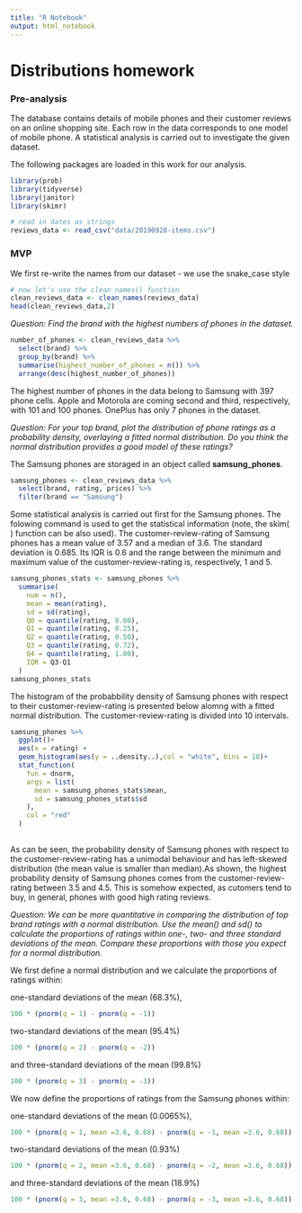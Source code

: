 ```yaml
---
title: "R Notebook"
output: html_notebook
---
```


# Distributions homework

### Pre-analysis

The database contains details of mobile phones and their customer reviews on an online shopping site. Each row in the data corresponds to one model of mobile phone. A statistical analysis is carried out to investigate the given dataset.

The following packages are loaded in this work for our analysis.

```r
library(prob)
library(tidyverse)
library(janitor)
library(skimr)
```

```r
# read in dates as strings
reviews_data <- read_csv("data/20190928-items.csv")
```



### MVP

We first re-write the names from our dataset - we use the snake_case style
```r
# now let's use the clean_names() function
clean_reviews_data <- clean_names(reviews_data)
head(clean_reviews_data,2)
```



*Question: Find the brand with the highest numbers of phones in the dataset.*
```r
number_of_phones <- clean_reviews_data %>% 
  select(brand) %>% 
  group_by(brand) %>% 
  summarise(highest_number_of_phones = n()) %>% 
  arrange(desc(highest_number_of_phones)) 


```


The highest number of phones in the data belong to Samsung with 397 phone cells. Apple and Motorola are coming second and third, respectively, with 101 and 100 phones. OnePlus has only 7 phones in the dataset. 


*Question: For your top brand, plot the distribution of phone ratings as a probability density, overlaying a fitted normal distribution. Do you think the normal distribution provides a good model of these ratings?*

The Samsung phones are storaged in an object called **samsung_phones**.
```r
samsung_phones <- clean_reviews_data %>% 
  select(brand, rating, prices) %>% 
  filter(brand == "Samsung")
```

Some statistical analysis is carried out first for the Samsung phones. The folowing command is used to get the statistical information (note, the skim( ) function can be also used).
The customer-review-rating of Samsung phones has a mean value of 3.57 and a median of 3.6. The standard deviation is 0.685. Its IQR is 0.6 and the range between the minimum and maximum value of the customer-review-rating is, respectively, 1 and 5.
```r
samsung_phones_stats <- samsung_phones %>%
  summarise(
    num = n(),
    mean = mean(rating),
    sd = sd(rating),
    Q0 = quantile(rating, 0.00),
    Q1 = quantile(rating, 0.25),
    Q2 = quantile(rating, 0.50),
    Q3 = quantile(rating, 0.72),
    Q4 = quantile(rating, 1.00),
    IQR = Q3-Q1
  )
samsung_phones_stats
```

The histogram of the probabbility density of Samsung phones with respect to their customer-review-rating is presented below alomng with a fitted normal distribution. The customer-review-rating is divided into 10 intervals. 
```r
samsung_phones %>% 
  ggplot()+
  aes(x = rating) +
  geom_histogram(aes(y = ..density..),col = "white", bins = 10)+
  stat_function(
    fun = dnorm, 
    args = list(
      mean = samsung_phones_stats$mean, 
      sd = samsung_phones_stats$sd
    ),
    col = "red"
  )
  
```

As can be seen, the probability density of Samsung phones with respect to the customer-review-rating has a unimodal behaviour and has left-skewed distribution (the mean value is smaller than median).As shown, the highest probability density of Samsung phones comes from the customer-review-rating between 3.5 and 4.5. This is somehow expected, as cutomers tend to buy, in general, phones with good high rating reviews. 


*Question: We can be more quantitative in comparing the distribution of top brand ratings with a normal distribution. Use the mean() and sd() to calculate the proportions of ratings within one-, two- and three standard deviations of the mean. Compare these proportions with those you expect for a normal distribution.*

We first define a normal distribution and we calculate the proportions of ratings within:

one-standard deviations of the mean (68.3%), 
```r
100 * (pnorm(q = 1) - pnorm(q = -1))
```

two-standard deviations of the mean (95.4%)
```r
100 * (pnorm(q = 2) - pnorm(q = -2))
```

and three-standard deviations of the mean (99.8%)
```r
100 * (pnorm(q = 3) - pnorm(q = -3))
```


We now define the proportions of ratings from the Samsung phones within:

one-standard deviations of the mean (0.0065%), 
```r
100 * (pnorm(q = 1, mean =3.6, 0.68) - pnorm(q = -1, mean =3.6, 0.68))
```

two-standard deviations of the mean (0.93%)
```r
100 * (pnorm(q = 2, mean =3.6, 0.68) - pnorm(q = -2, mean =3.6, 0.68))
```

and three-standard deviations of the mean (18.9%)
```r
100 * (pnorm(q = 3, mean =3.6, 0.68) - pnorm(q = -3, mean =3.6, 0.68))
```
